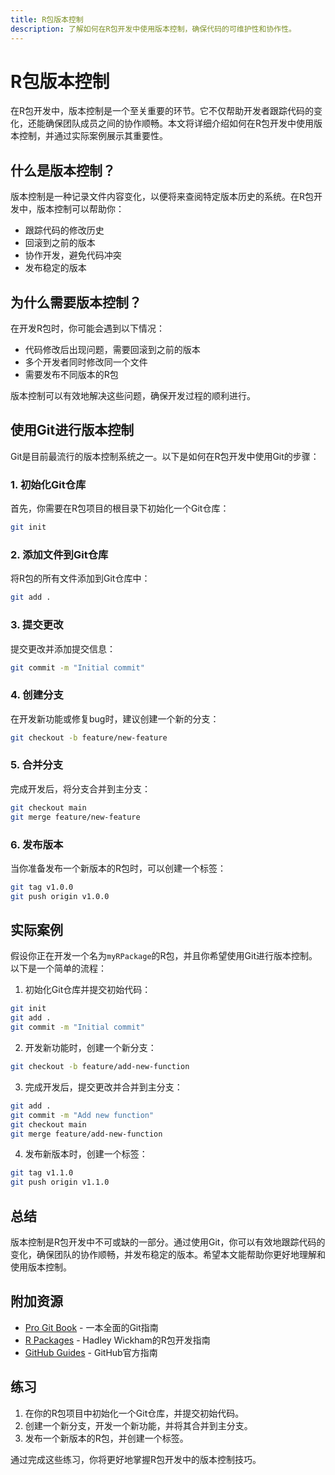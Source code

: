 ```yaml
---
title: R包版本控制
description: 了解如何在R包开发中使用版本控制，确保代码的可维护性和协作性。
---
```


# R包版本控制

在R包开发中，版本控制是一个至关重要的环节。它不仅帮助开发者跟踪代码的变化，还能确保团队成员之间的协作顺畅。本文将详细介绍如何在R包开发中使用版本控制，并通过实际案例展示其重要性。

## 什么是版本控制？

版本控制是一种记录文件内容变化，以便将来查阅特定版本历史的系统。在R包开发中，版本控制可以帮助你：

- 跟踪代码的修改历史
- 回滚到之前的版本
- 协作开发，避免代码冲突
- 发布稳定的版本

## 为什么需要版本控制？

在开发R包时，你可能会遇到以下情况：

- 代码修改后出现问题，需要回滚到之前的版本
- 多个开发者同时修改同一个文件
- 需要发布不同版本的R包

版本控制可以有效地解决这些问题，确保开发过程的顺利进行。

## 使用Git进行版本控制

Git是目前最流行的版本控制系统之一。以下是如何在R包开发中使用Git的步骤：

### 1. 初始化Git仓库

首先，你需要在R包项目的根目录下初始化一个Git仓库：

```bash
git init
```

### 2. 添加文件到Git仓库

将R包的所有文件添加到Git仓库中：

```bash
git add .
```

### 3. 提交更改

提交更改并添加提交信息：

```bash
git commit -m "Initial commit"
```

### 4. 创建分支

在开发新功能或修复bug时，建议创建一个新的分支：

```bash
git checkout -b feature/new-feature
```

### 5. 合并分支

完成开发后，将分支合并到主分支：

```bash
git checkout main
git merge feature/new-feature
```

### 6. 发布版本

当你准备发布一个新版本的R包时，可以创建一个标签：

```bash
git tag v1.0.0
git push origin v1.0.0
```

## 实际案例

假设你正在开发一个名为`myRPackage`的R包，并且你希望使用Git进行版本控制。以下是一个简单的流程：

1. 初始化Git仓库并提交初始代码：

```bash
git init
git add .
git commit -m "Initial commit"
```

2. 开发新功能时，创建一个新分支：

```bash
git checkout -b feature/add-new-function
```

3. 完成开发后，提交更改并合并到主分支：

```bash
git add .
git commit -m "Add new function"
git checkout main
git merge feature/add-new-function
```

4. 发布新版本时，创建一个标签：

```bash
git tag v1.1.0
git push origin v1.1.0
```

## 总结

版本控制是R包开发中不可或缺的一部分。通过使用Git，你可以有效地跟踪代码的变化，确保团队的协作顺畅，并发布稳定的版本。希望本文能帮助你更好地理解和使用版本控制。

## 附加资源

- [Pro Git Book](https://git-scm.com/book/en/v2) - 一本全面的Git指南
- [R Packages](https://r-pkgs.org/) - Hadley Wickham的R包开发指南
- [GitHub Guides](https://guides.github.com/) - GitHub官方指南

## 练习

1. 在你的R包项目中初始化一个Git仓库，并提交初始代码。
2. 创建一个新分支，开发一个新功能，并将其合并到主分支。
3. 发布一个新版本的R包，并创建一个标签。

通过完成这些练习，你将更好地掌握R包开发中的版本控制技巧。